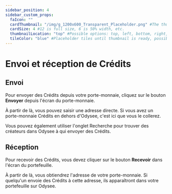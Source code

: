---
sidebar_position: 4
sidebar_custom_props:
  faIcon: ""
  cardThumbnail: "/img/g_1200x600_Transparent_Placeholder.png" #The thumbnail on the category card.
  cardSize: 4 #12 is full size, 6 is 50% width, etc.
  thumbnailLocation: "top" #Possible options: top, left, bottom, right, none
  tileColor: "blue" #Placeholder tiles until thumbnail is ready, possible options: blue, cream, darkpurple, lightpurple, mauve, orange, pink, none
---

# Envoi et réception de Crédits

## Envoi

Pour envoyer des Crédits depuis votre porte-monnaie, cliquez sur le bouton **Envoyer** depuis l'écran du porte-monnaie.

À partir de là, vous pouvez saisir une adresse directe. Si vous avez un porte-monnaie Crédits en dehors d'Odysee, c'est ici que vous le collerez.

Vous pouvez également utiliser l'onglet Recherche pour trouver des créateurs dans Odysee à qui envoyer des Crédits.

## Réception

Pour recevoir des Crédits, vous devez cliquer sur le bouton **Recevoir** dans l'écran du portefeuille.

À partir de là, vous obtiendrez l'adresse de votre porte-monnaie. Si quelqu'un envoie des Crédits à cette adresse, ils apparaîtront dans votre portefeuille sur Odysee.

